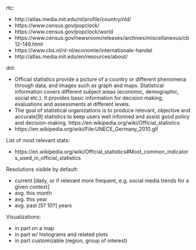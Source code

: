 
rtc:

- http://atlas.media.mit.edu/nl/profile/country/nld/
- https://www.census.gov/popclock/
- https://www.census.gov/popclock/world
- https://www.census.gov/newsroom/releases/archives/miscellaneous/cb12-149.html
- https://www.cbs.nl/nl-nl/economie/internationale-handel
- http://atlas.media.mit.edu/en/resources/about/


dnl:

- Official statistics provide a picture of a country or different phenomena through data, and images such as graph and maps. Statistical information covers different subject areas (economic, demographic, social etc.). It provides basic information for decision making, evaluations and assessments at different levels.
- The goal of statistical organizations is to produce relevant, objective and accurate[9] statistics to keep users well informed and assist good policy and decision-making. https://en.wikipedia.org/wiki/Official_statistics
- https://en.wikipedia.org/wiki/File:UNECE_Germany_2010.gif

List of most relevant stats:

- https://en.wikipedia.org/wiki/Official_statistics#Most_common_indicators_used_in_official_statistics

Resolutions visible by default:

- current [daily, or if relevant more frequent, e.g. social media trends for a given context]
- avg. this month
- avg. this year
- avg. past [5? 10?] years

Visualizations:

- in part on a map
- in part w/ histograms and related plots
- in part customizable (region, group of interest)

